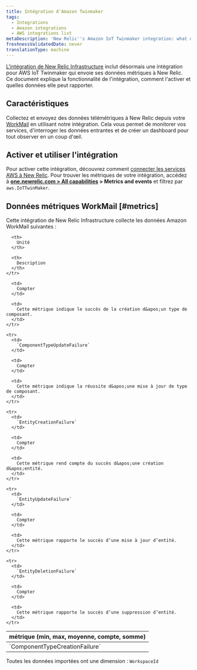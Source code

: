 ```yaml
---
title: Intégration d'Amazon Twinmaker
tags:
  - Integrations
  - Amazon integrations
  - AWS integrations list
metaDescription: 'New Relic''s Amazon IoT Twinmaker integration: what data it reports and how to enable it.'
freshnessValidatedDate: never
translationType: machine
---
```


[L&apos;intégration de New Relic Infrastructure](/docs/infrastructure/introduction-infra-monitoring) inclut désormais une intégration pour AWS IoT Twinmaker qui envoie ses données métriques à New Relic. Ce document explique la fonctionnalité de l&apos;intégration, comment l&apos;activer et quelles données elle peut rapporter.

## Caractéristiques

Collectez et envoyez des données télémétriques à New Relic depuis votre [WorkMail](https://aws.amazon.com/iot-twinmaker/) en utilisant notre intégration. Cela vous permet de monitorer vos services, d&apos;interroger les données entrantes et de créer un dashboard pour tout observer en un coup d&apos;œil.

## Activer et utiliser l&apos;intégration

Pour activer cette intégration, découvrez comment [connecter les services AWS à New Relic](/docs/infrastructure/amazon-integrations/connect/aws-metric-stream-setup/). Pour trouver les métriques de votre intégration, accédez à <DNT>**[one.newrelic.com &gt; All capabilities](https://one.newrelic.com/all-capabilities) &gt; Metrics and events**</DNT> et filtrez par `aws.IoTTwinMaker`.

## Données métriques WorkMail [#metrics]

Cette intégration de New Relic Infrastructure collecte les données Amazon WorkMail suivantes :

<table>
  <thead>
    <tr>
      <th style={{ width: "200px" }}>
        métrique (min, max, moyenne, compte, somme)
      </th>

      <th>
        Unité
      </th>

      <th>
        Description
      </th>
    </tr>
  </thead>

  <tbody>
    <tr>
      <td>
        `ComponentTypeCreationFailure`
      </td>

      <td>
        Compter
      </td>

      <td>
        Cette métrique indique le succès de la création d&apos;un type de composant.
      </td>
    </tr>

    <tr>
      <td>
        `ComponentTypeUpdateFailure`
      </td>

      <td>
        Compter
      </td>

      <td>
        Cette métrique indique la réussite d&apos;une mise à jour de type de composant.
      </td>
    </tr>

    <tr>
      <td>
        `EntityCreationFailure`
      </td>

      <td>
        Compter
      </td>

      <td>
        Cette métrique rend compte du succès d&apos;une création d&apos;entité.
      </td>
    </tr>

    <tr>
      <td>
        `EntityUpdateFailure`
      </td>

      <td>
        Compter
      </td>

      <td>
        Cette métrique rapporte le succès d’une mise à jour d’entité.
      </td>
    </tr>

    <tr>
      <td>
        `EntityDeletionFailure`
      </td>

      <td>
        Compter
      </td>

      <td>
        Cette métrique rapporte le succès d’une suppression d’entité.
      </td>
    </tr>
  </tbody>
</table>

Toutes les données importées ont une dimension : `WorkspaceId`